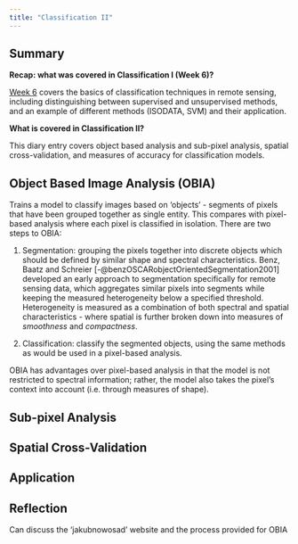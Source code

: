 ```yaml
---
title: "Classification II"
---
```


## Summary {#sec-week7summary}

**Recap: what was covered in Classification I (Week 6)?**

[Week 6](week6.qmd) covers the basics of classification techniques in remote sensing, including distinguishing between supervised and unsupervised methods, and an example of different methods (ISODATA, SVM) and their application.

**What is covered in Classification II?**

This diary entry covers object based analysis and sub-pixel analysis, spatial cross-validation, and measures of accuracy for classification models.

::: panel-tabset
## Object Based Image Analysis (OBIA)

Trains a model to classify images based on 'objects' - segments of pixels that have been grouped together as single entity. This compares with pixel-based analysis where each pixel is classified in isolation. There are two steps to OBIA:

1.  Segmentation: grouping the pixels together into discrete objects which should be defined by similar shape and spectral characteristics. Benz, Baatz and Schreier [-@benzOSCARobjectOrientedSegmentation2001] developed an early approach to segmentation specifically for remote sensing data, which aggregates similar pixels into segments while keeping the measured heterogeneity below a specified threshold. Heterogeneity is measured as a combination of both spectral and spatial characteristics - where spatial is further broken down into measures of *smoothness* and *compactness*.

2.  Classification: classify the segmented objects, using the same methods as would be used in a pixel-based analysis.

OBIA has advantages over pixel-based analysis in that the model is not restricted to spectral information; rather, the model also takes the pixel's context into account (i.e. through measures of shape).

## Sub-pixel Analysis

## Spatial Cross-Validation
:::

## Application {#sec-week7application}

## Reflection {#sec-week7reflection}

Can discuss the 'jakubnowosad' website and the process provided for OBIA
